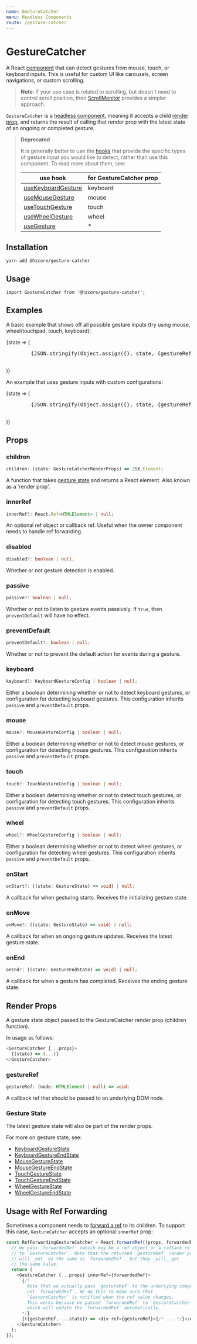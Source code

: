```yaml
---
name: GestureCatcher
menu: Headless Components
route: /gesture-catcher
---
```



# GestureCatcher

A React [component] that can detect gestures from mouse, touch, or keyboard inputs.
This is useful for custom UI like carousels, screen navigations,
or custom scrolling.

> **Note**: If your use case is related to scrolling,
> but doesn't need to control scroll position,
> then [ScrollMonitor] provides a simpler approach.

`GestureCatcher` is a [headless component], meaning
it accepts a child [render prop], and returns the result
of calling that render prop with the latest state of
an ongoing or completed gesture.

> **Deprecated**
>
> It is generally better to use the [hooks]
> that provide the specific types of gesture input you would like to
> detect, rather than use this component. To read more about them, see:
>
> | use hook             | for GestureCatcher prop |
> | -------------------- | ----------------------- |
> | [useKeyboardGesture] | keyboard                |
> | [useMouseGesture]    | mouse                   |
> | [useTouchGesture]    | touch                   |
> | [useWheelGesture]    | wheel                   |
> | [useGesture]         | \*                      |

## Installation

```shell
yarn add @hzcore/gesture-catcher
```

## Usage

```
import GestureCatcher from '@hzcore/gesture-catcher';
```

## Examples

A basic example that shows off all possible gesture inputs
(try using mouse, wheel/touchpad, touch, keyboard):

<Playground>
  <GestureCatcher preventDefault>
    {state => (
      <pre
        tabIndex={1}
        ref={state.gestureRef}
        style={{width: '100%', minHeight: 400}}
      >
        {JSON.stringify(Object.assign({}, state, {gestureRef: null}), null, 2)}
      </pre>
    )}
  </GestureCatcher>
</Playground>

An example that uses gesture inputs with custom configurations:

<Playground>
  <GestureCatcher wheel={{threshold: 100}} keyboard={{preventDefault: true}}>
    {state => (
      <pre
        tabIndex={1}
        ref={state.gestureRef}
        style={{width: '100%', minHeight: 400}}
      >
        {JSON.stringify(Object.assign({}, state, {gestureRef: null}), null, 2)}
      </pre>
    )}
  </GestureCatcher>
</Playground>

## Props

### children

```ts
children: (state: GestureCatcherRenderProps) => JSX.Element;
```

A function that takes [gesture state] and returns a React element.
Also known as a 'render prop'.

### innerRef

```ts
innerRef?: React.Ref<HTMLElement> | null;
```

An optional ref object or callback ref.
Useful when the owner component needs to handle ref forwarding.

### disabled

```ts
disabled?: boolean | null;
```

Whether or not gesture detection is enabled.

### passive

```ts
passive?: boolean | null;
```

Whether or not to listen to gesture events passively.
If `true`, then `preventDefault` will have no effect.

### preventDefault

```ts
preventDefault?: boolean | null;
```

Whether or not to prevent the default action
for events during a gesture.

### keyboard

```ts
keyboard?: KeyboardGestureConfig | boolean | null;
```

Either a boolean determining whether or not to detect keyboard gestures,
or configuration for detecting keyboard gestures. This configuration
inherits `passive` and `preventDefault` props.

### mouse

```ts
mouse?: MouseGestureConfig | boolean | null;
```

Either a boolean determining whether or not to detect mouse gestures,
or configuration for detecting mouse gestures. This configuration
inherits `passive` and `preventDefault` props.

### touch

```ts
touch?: TouchGestureConfig | boolean | null;
```

Either a boolean determining whether or not to detect touch gestures,
or configuration for detecting touch gestures. This configuration
inherits `passive` and `preventDefault` props.

### wheel

```ts
wheel?: WheelGestureConfig | boolean | null;
```

Either a boolean determining whether or not to detect wheel gestures,
or configuration for detecting wheel gestures. This configuration
inherits `passive` and `preventDefault` props.

### onStart

```ts
onStart?: ((state: GestureState) => void) | null;
```

A callback for when gesturing starts.
Receives the initializing gesture state.

### onMove

```ts
onMove?: ((state: GestureState) => void) | null;
```

A callback for when an ongoing gesture updates.
Receives the latest gesture state.

### onEnd

```ts
onEnd?: ((state: GestureEndState) => void) | null;
```

A callback for when a gesture has completed.
Receives the ending gesture state.

## Render Props

A gesture state object passed to the GestureCatcher
render prop (children function).

In usage as follows:

```js
<GestureCatcher {...props}>
  {(state) => (...)}
</GestureCatcher>
```

### gestureRef

```ts
gestureRef: (node: HTMLElement | null) => void;
```

A callback ref that should be passed to an underlying DOM node.

### Gesture State

The latest gesture state will also be part of the render props.

For more on gesture state, see:

- [KeyboardGestureState]
- [KeyboardGestureEndState]
- [MouseGestureState]
- [MouseGestureEndState]
- [TouchGestureState]
- [TouchGestureEndState]
- [WheelGestureState]
- [WheelGestureEndState]

## Usage with Ref Forwarding

Sometimes a component needs to [forward a ref] to its children.
To support this case, `GestureCatcher` accepts an optional `innerRef` prop:

```js
const RefForwardingGestureCatcher = React.forwardRef((props, forwardedRef) => {
  // We pass `forwardedRef` (which may be a ref object or a callack ref)
  // to `GestureCatcher`. Note that the returned `gestureRef` render prop
  // will _not_ be the same as `forwardedRef`, but they _will_ get
  // the same value.
  return (
    <GestureCatcher {...props} innerRef={forwardedRef}>
      {/*
        Note that we actually pass `gestureRef` to the underlying component,
        not `forwardedRef`. We do this to make sure that
        `GestureCatcher` is notified when the ref value changes.
        This works because we passed `forwardedRef` to `GestureCatcher`,
        which will update the `forwardedRef` automatically.
      */}
      {({gestureRef, ...state}) => <div ref={gestureRef}>{/* ... */}</div>}
    </GestureCatcher>
  );
});
```

[component]: https://reactjs.org/docs/components-and-props.html
[hooks]: https://reactjs.org/docs/hooks-intro.html
[headless component]: https://medium.com/merrickchristensen/headless-user-interface-components-565b0c0f2e18
[render prop]: https://cdb.reacttraining.com/use-a-render-prop-50de598f11ce
[callback ref]: https://reactjs.org/docs/refs-and-the-dom.html#callback-refs
[forward a ref]: https://reactjs.org/docs/forwarding-refs.html
[usekeyboardgesture]: /use-keyboard-gesture
[usemousegesture]: /use-mouse-gesture
[usetouchgesture]: /use-touch-gesture
[usewheelgesture]: /use-wheel-gesture
[usegesture]: /use-gesture
[gesture state]: #render-props
[scrollmonitor]: /scroll-monitor
[keyboardgesturestate]: /use-keyboard-gesture#keyboardgesturestate
[mousegesturestate]: /use-mouse-gesture#mousegesturestate
[touchgesturestate]: /use-touch-gesture#touchgesturestate
[wheelgesturestate]: /use-wheel-gesture#wheelgesturestate
[keyboardgestureendstate]: /use-keyboard-gesture#keyboardgestureendstate
[mousegestureendstate]: /use-mouse-gesture#mousegestureendstate
[touchgestureendstate]: /use-touch-gesture#touchgestureendstate
[wheelgestureendstate]: /use-wheel-gesture#wheelgestureendstate
